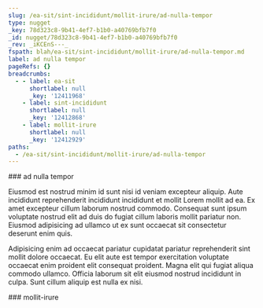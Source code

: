 ```yaml
---
slug: /ea-sit/sint-incididunt/mollit-irure/ad-nulla-tempor
type: nugget
_key: 78d323c8-9b41-4ef7-b1b0-a40769bfb7f0
_id: nugget/78d323c8-9b41-4ef7-b1b0-a40769bfb7f0
_rev: _iKCEnS---_
fspath: blah/ea-sit/sint-incididunt/mollit-irure/ad-nulla-tempor.md
label: ad nulla tempor
pageRefs: {}
breadcrumbs:
  - - label: ea-sit
      shortlabel: null
      _key: '12411968'
    - label: sint-incididunt
      shortlabel: null
      _key: '12412868'
    - label: mollit-irure
      shortlabel: null
      _key: '12412929'
paths:
  - /ea-sit/sint-incididunt/mollit-irure/ad-nulla-tempor
---
```


<NuggetArea>
<Nugget slug="/ea-sit/sint-incididunt/mollit-irure/ad-nulla-tempor" type="nugget" _key="78d323c8-9b41-4ef7-b1b0-a40769bfb7f0" _id="nugget/78d323c8-9b41-4ef7-b1b0-a40769bfb7f0" _rev="_iKCEnS---_" fspath="blah/ea-sit/sint-incididunt/mollit-irure/ad-nulla-tempor.md" label="ad nulla tempor" paths="/ea-sit/sint-incididunt/mollit-irure/ad-nulla-tempor">
<NuggetBody>
### ad nulla tempor

Eiusmod est nostrud minim id sunt nisi id veniam excepteur aliquip. Aute incididunt reprehenderit incididunt incididunt et mollit Lorem mollit ad ea. Ex amet excepteur cillum laborum nostrud commodo. Consequat sunt ipsum voluptate nostrud elit ad duis do fugiat cillum laboris mollit pariatur non. Eiusmod adipisicing ad ullamco ut ex sunt occaecat sit consectetur deserunt enim quis.

Adipisicing enim ad occaecat pariatur cupidatat pariatur reprehenderit sint mollit dolore occaecat. Eu elit aute est tempor exercitation voluptate occaecat enim proident elit consequat proident. Magna elit qui fugiat aliqua commodo ullamco. Officia laborum sit elit eiusmod nostrud incididunt in culpa. Sunt cillum aliquip est nulla ex nisi.

</NuggetBody>
<Breadcrumbs>
<Crumbs>
<Crumb _key="12411968" label="ea-sit" /><Crumb _key="12412868" label="sint-incididunt" /><Crumb _key="12412929" label="mollit-irure" />
</Crumbs>
</Breadcrumbs>
</Nugget>

<NuggetsInbound>
</NuggetsInbound>
<NuggetsOutbound>
</NuggetsOutbound>
</NuggetArea>
<PassagesInbound>
<Passage direction="inbound" type="passage" _key="12412929" _id="passage/12412929" _rev="_iKCEnS----" label="mollit-irure" passage="mollit-irure" fspath="blah/ea-sit/sint-incididunt/mollit-irure" paths="/ea-sit/sint-incididunt/mollit-irure" slug="/ea-sit/sint-incididunt/mollit-irure">
<NuggetBody>
### mollit-irure

</NuggetBody>
<Breadcrumbs>
<Crumbs>
<Crumb _key="12411968" label="ea-sit" /><Crumb _key="12412868" label="sint-incididunt" />
</Crumbs>
</Breadcrumbs>
</Passage>

</PassagesInbound>
<PassagesOutbound>
</PassagesOutbound>